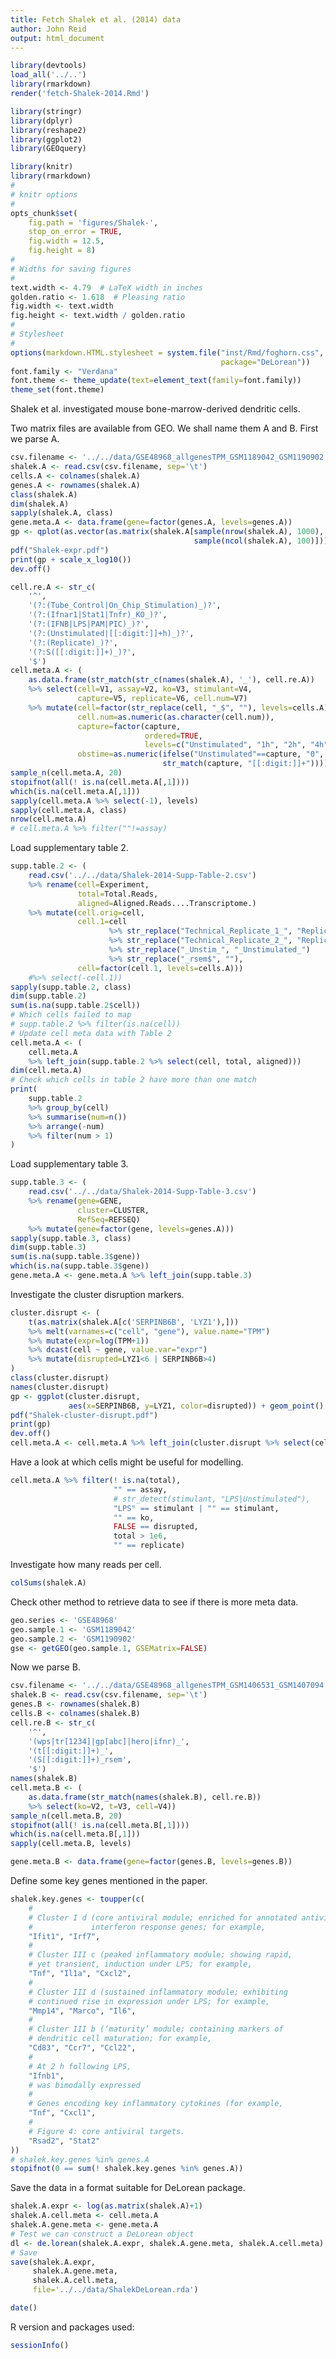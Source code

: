```yaml
---
title: Fetch Shalek et al. (2014) data
author: John Reid
output: html_document
---
```


```r
library(devtools)
load_all('../..')
library(rmarkdown)
render('fetch-Shalek-2014.Rmd')

```


```r
library(stringr)
library(dplyr)
library(reshape2)
library(ggplot2)
library(GEOquery)

```


```r
library(knitr)
library(rmarkdown)
#
# knitr options
#
opts_chunk$set(
    fig.path = 'figures/Shalek-',
    stop_on_error = TRUE,
    fig.width = 12.5,
    fig.height = 8)
#
# Widths for saving figures
#
text.width <- 4.79  # LaTeX width in inches
golden.ratio <- 1.618  # Pleasing ratio
fig.width <- text.width
fig.height <- text.width / golden.ratio
#
# Stylesheet
#
options(markdown.HTML.stylesheet = system.file("inst/Rmd/foghorn.css",
                                               package="DeLorean"))
font.family <- "Verdana"
font.theme <- theme_update(text=element_text(family=font.family))
theme_set(font.theme)

```



Shalek et al. investigated mouse bone-marrow-derived dendritic cells.


Two matrix files are available from GEO. We shall name them A and B.
First we parse A.
```r
csv.filename <- '../../data/GSE48968_allgenesTPM_GSM1189042_GSM1190902.txt.gz'
shalek.A <- read.csv(csv.filename, sep='\t')
cells.A <- colnames(shalek.A)
genes.A <- rownames(shalek.A)
class(shalek.A)
dim(shalek.A)
sapply(shalek.A, class)
gene.meta.A <- data.frame(gene=factor(genes.A, levels=genes.A))
gp <- qplot(as.vector(as.matrix(shalek.A[sample(nrow(shalek.A), 1000),
                                         sample(ncol(shalek.A), 100)])))
pdf("Shalek-expr.pdf")
print(gp + scale_x_log10())
dev.off()

cell.re.A <- str_c(
    '^',
    '(?:(Tube_Control|On_Chip_Stimulation)_)?',
    '(?:(Ifnar1|Stat1|Tnfr)_KO_)?',
    '(?:(IFNB|LPS|PAM|PIC)_)?',
    '(?:(Unstimulated|[[:digit:]]+h)_)?',
    '(?:(Replicate)_)?',
    '(?:S([[:digit:]]+)_)?',
    '$')
cell.meta.A <- (
    as.data.frame(str_match(str_c(names(shalek.A), '_'), cell.re.A))
    %>% select(cell=V1, assay=V2, ko=V3, stimulant=V4,
               capture=V5, replicate=V6, cell.num=V7)
    %>% mutate(cell=factor(str_replace(cell, "_$", ""), levels=cells.A),
               cell.num=as.numeric(as.character(cell.num)),
               capture=factor(capture,
                              ordered=TRUE,
                              levels=c("Unstimulated", "1h", "2h", "4h", "6h")),
               obstime=as.numeric(ifelse("Unstimulated"==capture, "0",
                                  str_match(capture, "[[:digit:]]+")))))
sample_n(cell.meta.A, 20)
stopifnot(all(! is.na(cell.meta.A[,1])))
which(is.na(cell.meta.A[,1]))
sapply(cell.meta.A %>% select(-1), levels)
sapply(cell.meta.A, class)
nrow(cell.meta.A)
# cell.meta.A %>% filter(""!=assay)


```


Load supplementary table 2.
```r
supp.table.2 <- (
    read.csv('../../data/Shalek-2014-Supp-Table-2.csv')
    %>% rename(cell=Experiment,
               total=Total.Reads,
               aligned=Aligned.Reads....Transcriptome.)
    %>% mutate(cell.orig=cell,
               cell.1=cell
                      %>% str_replace("Technical_Replicate_1_", "Replicate_1_")
                      %>% str_replace("Technical_Replicate_2_", "Replicate_2_")
                      %>% str_replace("_Unstim_", "_Unstimulated_")
                      %>% str_replace("_rsem$", ""),
               cell=factor(cell.1, levels=cells.A)))
    #%>% select(-cell.1))
sapply(supp.table.2, class)
dim(supp.table.2)
sum(is.na(supp.table.2$cell))
# Which cells failed to map
# supp.table.2 %>% filter(is.na(cell))
# Update cell meta data with Table 2
cell.meta.A <- (
    cell.meta.A
    %>% left_join(supp.table.2 %>% select(cell, total, aligned)))
dim(cell.meta.A)
# Check which cells in table 2 have more than one match
print(
    supp.table.2
    %>% group_by(cell)
    %>% summarise(num=n())
    %>% arrange(-num)
    %>% filter(num > 1)
)

```


Load supplementary table 3.
```r
supp.table.3 <- (
    read.csv('../../data/Shalek-2014-Supp-Table-3.csv')
    %>% rename(gene=GENE,
               cluster=CLUSTER,
               RefSeq=REFSEQ)
    %>% mutate(gene=factor(gene, levels=genes.A)))
sapply(supp.table.3, class)
dim(supp.table.3)
sum(is.na(supp.table.3$gene))
which(is.na(supp.table.3$gene))
gene.meta.A <- gene.meta.A %>% left_join(supp.table.3)

```


Investigate the cluster disruption markers.
```r
cluster.disrupt <- (
    t(as.matrix(shalek.A[c('SERPINB6B', 'LYZ1'),]))
    %>% melt(varnames=c("cell", "gene"), value.name="TPM")
    %>% mutate(expr=log(TPM+1))
    %>% dcast(cell ~ gene, value.var="expr")
    %>% mutate(disrupted=LYZ1<6 | SERPINB6B>4)
)
class(cluster.disrupt)
names(cluster.disrupt)
gp <- ggplot(cluster.disrupt,
             aes(x=SERPINB6B, y=LYZ1, color=disrupted)) + geom_point()
pdf("Shalek-cluster-disrupt.pdf")
print(gp)
dev.off()
cell.meta.A <- cell.meta.A %>% left_join(cluster.disrupt %>% select(cell, disrupted))

```


Have a look at which cells might be useful for modelling.
```r
cell.meta.A %>% filter(! is.na(total),
                       "" == assay,
                       # str_detect(stimulant, "LPS|Unstimulated"),
                       "LPS" == stimulant | "" == stimulant,
                       "" == ko,
                       FALSE == disrupted,
                       total > 1e6,
                       "" == replicate)

```


Investigate how many reads per cell.
```r
colSums(shalek.A)
```


Check other method to retrieve data to see if there is more meta data.
```r
geo.series <- 'GSE48968'
geo.sample.1 <- 'GSM1189042'
geo.sample.2 <- 'GSM1190902'
gse <- getGEO(geo.sample.1, GSEMatrix=FALSE)

```


Now we parse B.
```r
csv.filename <- '../../data/GSE48968_allgenesTPM_GSM1406531_GSM1407094.txt.gz'
shalek.B <- read.csv(csv.filename, sep='\t')
genes.B <- rownames(shalek.B)
cells.B <- colnames(shalek.B)
cell.re.B <- str_c(
    '^',
    '(wps|tr[1234]|gp[abc]|hero|ifnr)_',
    '(t[[:digit:]]+)_',
    '(S[[:digit:]]+)_rsem',
    '$')
names(shalek.B)
cell.meta.B <- (
    as.data.frame(str_match(names(shalek.B), cell.re.B))
    %>% select(ko=V2, t=V3, cell=V4))
sample_n(cell.meta.B, 20)
stopifnot(all(! is.na(cell.meta.B[,1])))
which(is.na(cell.meta.B[,1]))
sapply(cell.meta.B, levels)

gene.meta.B <- data.frame(gene=factor(genes.B, levels=genes.B))

```


Define some key genes mentioned in the paper.
```r
shalek.key.genes <- toupper(c(
    #
    # Cluster I d (core antiviral module; enriched for annotated antiviral and
    #             interferon response genes; for example, 
    "Ifit1", "Irf7",
    #
    # Cluster III c (peaked inflammatory module; showing rapid,
    # yet transient, induction under LPS; for example,
    "Tnf", "Il1a", "Cxcl2",
    #
    # Cluster III d (sustained inflammatory module; exhibiting
    # continued rise in expression under LPS; for example,
    "Mmp14", "Marco", "Il6",
    #
    # Cluster III b (‘maturity’ module; containing markers of
    # dendritic cell maturation; for example,
    "Cd83", "Ccr7", "Ccl22",
    #
    # At 2 h following LPS,
    "Ifnb1",
    # was bimodally expressed
    #
    # Genes encoding key inflammatory cytokines (for example,
    "Tnf", "Cxcl1",
    #
    # Figure 4: core antiviral targets.
    "Rsad2", "Stat2"
))
# shalek.key.genes %in% genes.A
stopifnot(0 == sum(! shalek.key.genes %in% genes.A))

```


Save the data in a format suitable for DeLorean package.
```r
shalek.A.expr <- log(as.matrix(shalek.A)+1)
shalek.A.cell.meta <- cell.meta.A
shalek.A.gene.meta <- gene.meta.A
# Test we can construct a DeLorean object
dl <- de.lorean(shalek.A.expr, shalek.A.gene.meta, shalek.A.cell.meta)
# Save
save(shalek.A.expr,
     shalek.A.gene.meta,
     shalek.A.cell.meta,
     file='../../data/ShalekDeLorean.rda')

```


```r
date()
```


R version and packages used:
```r
sessionInfo()
```
